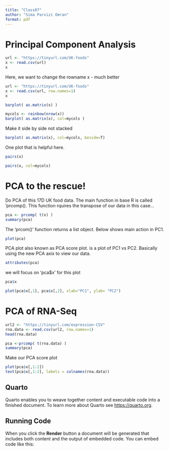 ```yaml
---
title: "Class07"
author: "Sima Parvizi Omran"
format: pdf
---
```


# Principal Component Analysis

```r
url <- "https://tinyurl.com/UK-foods"
x <- read.csv(url)
x
```
Here, we want to change the rowname x - much better

```r
url <- "https://tinyurl.com/UK-foods"
x <- read.csv(url, row.names=1)
x
```


```r
barplot( as.matrix(x) )
```
```r
mycols <- rainbow(nrow(x))
barplot( as.matrix(x), col=mycols )
```


 Make it side by side not stacked

```r
barplot( as.matrix(x), col=mycols, beside=T)
```

One plot that is helpful here. 

```r
pairs(x)
```

```r
pairs(x, col=mycols)
```

# PCA to the rescue!

Do PCA of this 17D UK food data. The main function in base R is called 'prcomp(). This function rquires the transpose of our data in this case...


```r

pca <- prcomp( t(x) )
summary(pca)               
```

The 'prcom()' function returns a list object. Below shows main action in PC1. 

```r
plot(pca)
```
PCA plot also known as PCA score plot. is a plot of PC1 vs PC2. Basically using the new PCA axix to view our data. 

```r
attributes(pca)
```
we will focus on 'pca$x' for this plot 

```r
pca$x
```

```r
plot(pca$x[,1], pca$x[,2], xlab="PC1", ylab= "PC2")
```

# PCA of RNA-Seq 

```r
url2 <- "https://tinyurl.com/expression-CSV"
rna.data <- read.csv(url2, row.names=1)
head(rna.data)
```

```r
pca <-prcomp( t(rna.data) )
summary(pca)
```
Make our PCA score plot 

```r
plot(pca$x[,1:2])
text(pca$x[,1:2], labels = colnames(rna.data))
```











## Quarto

Quarto enables you to weave together content and executable code into a finished document. To learn more about Quarto see <https://quarto.org>.

## Running Code

When you click the **Render** button a document will be generated that includes both content and the output of embedded code. You can embed code like this:

